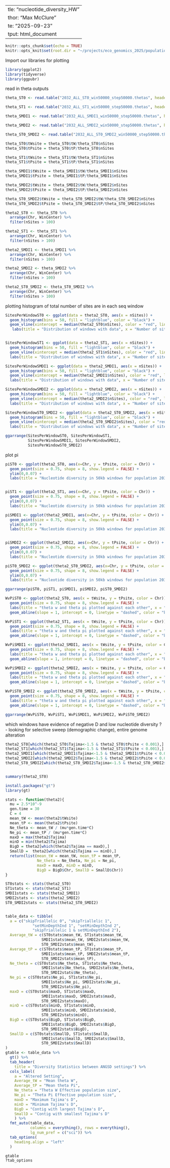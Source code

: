   ---
title: "nucleotide_diversity_HW"
author: "Max McClure"
date: "2025-09-23"
output: html_document
---

```r
knitr::opts_chunk$set(echo = TRUE) 
knitr::opts_knit$set(root.dir = "~/projects/eco_genomics_2025/population_genomics/myresults/homework1results")
```

Import our libraries for plotting

```r
library(ggplot2)
library(tidyverse)
library(ggpubr)
```

read in theta outputs

```r
theta_ST0 <- read.table("2032_ALL_ST0_win50000_step50000.thetas", header = TRUE, sep = "\t")

theta_ST1 <- read.table("2032_ALL_ST1_win50000_step50000.thetas", header = TRUE, sep = "\t")

theta_SMDI1 <- read.table("2032_ALL_SMDI1_win50000_step50000.thetas", header = TRUE, sep = "\t")

theta_SMDI2 <- read.table("2032_ALL_SMDI2_win50000_step50000.thetas", header = TRUE, sep = "\t")

theta_ST0_SMDI2 <- read.table("2032_ALL_ST0_SMDI2_win50000_step50000.thetas", header = TRUE, sep = "\t")
```

```r
theta_ST0$tWsite = theta_ST0$tW/theta_ST0$nSites
theta_ST0$tPsite = theta_ST0$tP/theta_ST0$nSites

theta_ST1$tWsite = theta_ST1$tW/theta_ST1$nSites
theta_ST1$tPsite = theta_ST1$tP/theta_ST1$nSites

theta_SMDI1$tWsite = theta_SMDI1$tW/theta_SMDI1$nSites
theta_SMDI1$tPsite = theta_SMDI1$tP/theta_SMDI1$nSites

theta_SMDI2$tWsite = theta_SMDI2$tW/theta_SMDI2$nSites
theta_SMDI2$tPsite = theta_SMDI2$tP/theta_SMDI2$nSites

theta_ST0_SMDI2$tWsite = theta_ST0_SMDI2$tW/theta_ST0_SMDI2$nSites
theta_ST0_SMDI2$tPsite = theta_ST0_SMDI2$tP/theta_ST0_SMDI2$nSites
```

```r
theta2_ST0 <- theta_ST0 %>%
  arrange(Chr, WinCenter) %>%
  filter(nSites > 100)

theta2_ST1 <- theta_ST1 %>%
  arrange(Chr, WinCenter) %>%
  filter(nSites > 100)

theta2_SMDI1 <- theta_SMDI1 %>%
  arrange(Chr, WinCenter) %>%
  filter(nSites > 100)

theta2_SMDI2 <- theta_SMDI2 %>%
  arrange(Chr, WinCenter) %>%
  filter(nSites > 100)

theta2_ST0_SMDI2 <- theta_ST0_SMDI2 %>%
  arrange(Chr, WinCenter) %>%
  filter(nSites > 100)
```

plotting histogram of total number of sites are in each seq window
```r
SitesPerWindowST0 <- ggplot(data = theta2_ST0, aes(x = nSites)) +
  geom_histogram(bins = 50, fill = "lightblue", color = "black") +
  geom_vline(xintercept = median(theta2_ST0$nSites), color = "red", linetype = "dashed") +
   labs(title = "Distribution of windows with data", x = "Number of sites in 50kb window", y = "Frequency")


SitesPerWindowST1 <- ggplot(data = theta2_ST1, aes(x = nSites)) +
  geom_histogram(bins = 50, fill = "lightblue", color = "black") +
  geom_vline(xintercept = median(theta2_ST1$nSites), color = "red", linetype = "dashed") +
  labs(title = "Distribution of windows with data", x = "Number of sites in 50kb window", y = "Frequency")

SitesPerWindowSMDI1 <- ggplot(data = theta2_SMDI1, aes(x = nSites)) +
  geom_histogram(bins = 50, fill = "lightblue", color = "black") +
  geom_vline(xintercept = median(theta2_SMDI1$nSites), color = "red", linetype = "dashed") +
  labs(title = "Distribution of windows with data", x = "Number of sites in 50kb window", y = "Frequency")

SitesPerWindowSMDI2 <- ggplot(data = theta2_SMDI2, aes(x = nSites)) +
  geom_histogram(bins = 50, fill = "lightblue", color = "black") +
  geom_vline(xintercept = median(theta2_SMDI2$nSites), color = "red", linetype = "dashed") +
  labs(title = "Distribution of windows with data", x = "Number of sites in 50kb window", y = "Frequency")

SitesPerWindowST0_SMDI2 <- ggplot(data = theta2_ST0_SMDI2, aes(x = nSites)) +
  geom_histogram(bins = 50, fill = "lightblue", color = "black") +
  geom_vline(xintercept = median(theta2_ST0_SMDI2$nSites), color = "red", linetype = "dashed") +
  labs(title = "Distribution of windows with data", x = "Number of sites in 50kb window", y = "Frequency")

ggarrange(SitesPerWindowST0, SitesPerWindowST1, 
          SitesPerWindowSMDI1, SitesPerWindowSMDI2,
          SitesPerWindowST0_SMDI2)
```

plot pi

```r

piST0 <- ggplot(theta2_ST0, aes(x=Chr, y = tPsite, color = Chr)) +
  geom_point(size = 0.75, shape = 8, show.legend = FALSE) +
  ylim(0,0.07) +
  labs(title = "Nucleotide diversity in 50kb windows for population 2032", x = "Scaffold", y = "Theta-pi")


piST1 <- ggplot(theta2_ST1, aes(x=Chr, y = tPsite, color = Chr)) +
  geom_point(size = 0.75, shape = 8, show.legend = FALSE) +
  ylim(0,0.07) +
  labs(title = "Nucleotide diversity in 50kb windows for population 2032", x = "Scaffold", y = "Theta-pi")

piSMDI1 <- ggplot(theta2_SMDI1, aes(x=Chr, y = tPsite, color = Chr)) +
  geom_point(size = 0.75, shape = 8, show.legend = FALSE) +
  ylim(0,0.07) +
  labs(title = "Nucleotide diversity in 50kb windows for population 2032", x = "Scaffold", y = "Theta-pi")


piSMDI2 <- ggplot(theta2_SMDI2, aes(x=Chr, y = tPsite, color = Chr)) +
  geom_point(size = 0.75, shape = 8, show.legend = FALSE) +
  ylim(0,0.07) +
  labs(title = "Nucleotide diversity in 50kb windows for population 2032", x = "Scaffold", y = "Theta-pi")

piST0_SMDI2 <- ggplot(theta2_ST0_SMDI2, aes(x=Chr, y = tPsite, color = Chr)) +
  geom_point(size = 0.75, shape = 8, show.legend = FALSE) +
  ylim(0,0.07) +
  labs(title = "Nucleotide diversity in 50kb windows for population 2032", x = "Scaffold", y = "Theta-pi")

ggarrange(piST0, piST1, piSMDI1, piSMDI2, piST0_SMDI2)
```


```r
WvPiST0 <- ggplot(theta2_ST0, aes(x = tWsite, y = tPsite, color = Chr)) +
  geom_point(size = 0.75, shape = 8, show.legend = FALSE) +
  labs(title = "theta w and theta pi plotted against each other", x = "theta-W", y = "theta-pi") + 
  geom_abline(slope = 1, intercept = 0, linetype = "dashed", color = "black")

WvPiST1 <- ggplot(theta2_ST1, aes(x = tWsite, y = tPsite, color = Chr)) +
  geom_point(size = 0.75, shape = 8, show.legend = FALSE) +
  labs(title = "theta w and theta pi plotted against each other", x = "theta-W", y = "theta-pi") + 
  geom_abline(slope = 1, intercept = 0, linetype = "dashed", color = "black")

WvPiSMDI1 <- ggplot(theta2_SMDI1, aes(x = tWsite, y = tPsite, color = Chr)) +
  geom_point(size = 0.75, shape = 8, show.legend = FALSE) +
  labs(title = "theta w and theta pi plotted against each other", x = "theta-W", y = "theta-pi") + 
  geom_abline(slope = 1, intercept = 0, linetype = "dashed", color = "black")

WvPiSMDI2 <- ggplot(theta2_SMDI2, aes(x = tWsite, y = tPsite, color = Chr)) +
  geom_point(size = 0.75, shape = 8, show.legend = FALSE) +
  labs(title = "theta w and theta pi plotted against each other", x = "theta-W", y = "theta-pi") + 
  geom_abline(slope = 1, intercept = 0, linetype = "dashed", color = "black")

WvPiST0_SMDI2 <- ggplot(theta2_ST0_SMDI2, aes(x = tWsite, y = tPsite, color = Chr)) +
  geom_point(size = 0.75, shape = 8, show.legend = FALSE) +
  labs(title = "theta w and theta pi plotted against each other", x = "theta-W", y = "theta-pi") + 
  geom_abline(slope = 1, intercept = 0, linetype = "dashed", color = "black")

ggarrange(WvPiST0, WvPiST1, WvPiSMDI1, WvPiSMDI2, WvPiST0_SMDI2)
```


which windows have evidence of negative D and low nucleotide diversity ?
 - looking for selective sweep (demographic change), entire genome alteration
```r
theta2_ST0[which(theta2_ST0$Tajima<-1.5 & theta2_ST0$tPsite < 0.001),]
theta2_ST1[which(theta2_ST1$Tajima<-1.5 & theta2_ST1$tPsite < 0.001),]
theta2_SMDI1[which(theta2_SMDI1$Tajima<-1.5 & theta2_SMDI1$tPsite < 0.001),]
theta2_SMDI2[which(theta2_SMDI2$Tajima<-1.5 & theta2_SMDI2$tPsite < 0.001),]
theta2_ST0_SMDI2[which(theta2_ST0_SMDI2$Tajima<-1.5 & theta2_ST0_SMDI2$tPsite < 0.001),]


summary(theta2_ST0)
```





```r
install.packages("gt")
library(gt)

stats <- function(theta2){
  mu = 2.5*10^-9
  gen.time = 30
  C = 4
  mean_tW <- mean(theta2$tWsite)
  mean_tP <- mean(theta2$tPsite)
  Ne_theta <- mean_tW / (mu*gen.time*C)
  Ne_pi <- mean_tP / (mu*gen.time*C)
  maxD = max(theta2$Tajima)
  minD = min(theta2$Tajima)
  BigD = theta2[which(theta2$Tajima == maxD),]
  SmallD =  theta2[which(theta2$Tajima == minD),]
  return(list(mean_tW = mean_tW, mean_tP = mean_tP, 
              Ne_theta = Ne_theta, Ne_pi = Ne_pi,
              maxD = maxD, minD = minD, 
              BigD = BigD$Chr, SmallD = SmallD$Chr))
}

ST0stats <- stats(theta2_ST0)
ST1stats <- stats(theta2_ST1)
SMDI1stats <- stats(theta2_SMDI1)
SMDI2stats <- stats(theta2_SMDI2)
ST0_SMDI2stats <- stats(theta2_ST0_SMDI2)


table_data <- tibble(
  a = c("skipTriallelic 0", "skipTriallelic 1", 
            "setMinDepthInd 1", "setMinDepthInd 2", 
            "skipTriallelic 1 & setMinDepthInd 2"),
  Average_tW = c(ST0stats$mean_tW, ST1stats$mean_tW,
                SMDI1stats$mean_tW, SMDI2stats$mean_tW, 
                ST0_SMDI2stats$mean_tW),
  Average_tP = c(ST0stats$mean_tP, ST1stats$mean_tP,
                SMDI1stats$mean_tP, SMDI2stats$mean_tP, 
                ST0_SMDI2stats$mean_tP),
  Ne_theta = c(ST0stats$Ne_theta, ST1stats$Ne_theta,
                SMDI1stats$Ne_theta, SMDI2stats$Ne_theta, 
                ST0_SMDI2stats$Ne_theta),
  Ne_pi = c(ST0stats$Ne_pi, ST1stats$Ne_pi,
                SMDI1stats$Ne_pi, SMDI2stats$Ne_pi, 
                ST0_SMDI2stats$Ne_pi),
  maxD = c(ST0stats$maxD, ST1stats$maxD,
                SMDI1stats$maxD, SMDI2stats$maxD, 
                ST0_SMDI2stats$maxD),
  minD = c(ST0stats$minD, ST1stats$minD,
                SMDI1stats$minD, SMDI2stats$minD, 
                ST0_SMDI2stats$minD),
  BigD = c(ST0stats$BigD, ST1stats$BigD,
                SMDI1stats$BigD, SMDI2stats$BigD, 
                ST0_SMDI2stats$BigD),
  SmallD = c(ST0stats$SmallD, ST1stats$SmallD,
                SMDI1stats$SmallD, SMDI2stats$SmallD, 
                ST0_SMDI2stats$SmallD)
)
gtable <- table_data %>%
  gt() %>%
  tab_header(
    title = "Diversity Statistics between ANGSD settings") %>%
  cols_label( 
    a = "Altered Setting",
    Average_tW = "Mean theta W",
    Average_tP = "Mean theta Pi",
    Ne_theta = "Theta W Effective population size",
    Ne_pi = "Theta Pi Effective population size",
    maxD = "Maximum Tajima's D",
    minD = "Minimum Tajima's D",
    BigD = "Contig with largest Tajima's D",
    SmallD = "Contig with smallest Tajima's D"
    ) %>% 
  fmt_auto(table_data, 
           columns = everything(), rows = everything(),
           lg_num_pref = c("sci")) %>%
  tab_options(
    heading.align = "left"
  )

gtable
?tab_options

```












